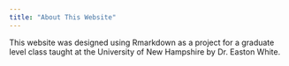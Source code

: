 ---
title: "About This Website"
---

This website was designed using Rmarkdown as a project for a graduate level class taught at the University of New Hampshire by Dr. Easton White.